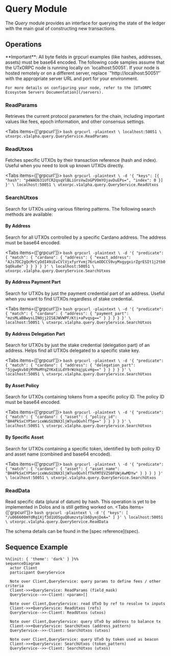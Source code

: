 

# Query Module

The _Query_ module provides an interface for querying the state of the ledger with the main goal of constructing new transactions.

## Operations

<Callout type="info">
  **Important**: All byte fields in grpcurl examples (like hashes, addresses, assets) must be base64 encoded.
</Callout>

<Callout type="note">
    The following code samples assume that the UTxORPC node is running locally on `localhost:50051`. If your node is hosted remotely or on a different server, replace `"http://localhost:50051"` with the appropriate server URL and port for your environment. 
    
    For more details on configuring your node, refer to the [UTxORPC Ecosystem Servers Documentation](/servers).
</Callout>

### ReadParams
Retrieves the current protocol parameters for the chain, including important values like fees, epoch information, and other consensus settings.

<Tabs items={['grpcurl']}>
  <Tab>
    ```bash
    grpcurl -plaintext \
      localhost:50051 \
      utxorpc.v1alpha.query.QueryService.ReadParams
    ```
  </Tab>
</Tabs>

### ReadUtxos 
Fetches specific UTXOs by their transaction reference (hash and index). Useful when you need to look up known UTXOs directly.

<Tabs items={['grpcurl']}>
  <Tab>
    ```bash
    grpcurl -plaintext \
      -d '{
        "keys": [{
          "hash": "p4WAOb31UfCR2qsqVlBLiUrsVwZoGPVOmYOjavDuEPs=",
          "index": 0
        }]
      }' \
      localhost:50051 \
      utxorpc.v1alpha.query.QueryService.ReadUtxos
    ```
  </Tab>
</Tabs>

### SearchUtxos
Search for UTXOs using various filtering patterns. The following search methods are available:

#### By Address
Search for all UTXOs controlled by a specific Cardano address. The address must be base64 encoded.

<Tabs items={['grpcurl']}>
  <Tab>
    ```bash
    grpcurl -plaintext \
      -d '{
        "predicate": {
          "match": {
            "cardano": {
              "address": {
                "exact_address": "AJs7DC2gQcMrCyDdI49iEvCVlVjxfyrYvmj76rLmODCCS9vyMxgygxirZgrESIt1j2tbOSqOku8e"
              }
            }
          }
        }
      }' \
      localhost:50051 \
      utxorpc.v1alpha.query.QueryService.SearchUtxos
    ```
  </Tab>
</Tabs>

#### By Address Payment Part 
Search for UTXOs by just the payment credential part of an address. Useful when you want to find UTXOs regardless of stake credential.

<Tabs items={['grpcurl']}>
  <Tab>
    ```bash
    grpcurl -plaintext \
      -d '{
        "predicate": {
          "match": {
            "cardano": {
              "address": {
                "payment_part": "mzsMLaBBwysLIN0jj2IS8JWVWPF/Kti+aPvqsg=="
              }
            }
          }
        }
      }' \
      localhost:50051 \
      utxorpc.v1alpha.query.QueryService.SearchUtxos
    ```
  </Tab>
</Tabs>

#### By Address Delegation Part
Search for UTXOs by just the stake credential (delegation part) of an address. Helps find all UTXOs delegated to a specific stake key.

<Tabs items={['grpcurl']}>
  <Tab>
    ```bash
    grpcurl -plaintext \
      -d '{
        "predicate": {
          "match": {
            "cardano": {
                "address": {
                    "delegation_part": "5jgwgkvb8jMYMoMYq2YKxEiLdY9rWzkqjpLvHg=="
                }
            }
          }
        }
      }' \
      localhost:50051 \
      utxorpc.v1alpha.query.QueryService.SearchUtxos
    ```
  </Tab>
</Tabs>

#### By Asset Policy
Search for UTXOs containing tokens from a specific policy ID. The policy ID must be base64 encoded.

<Tabs items={['grpcurl']}>
  <Tab>
    ```bash
    grpcurl -plaintext \
      -d '{
        "predicate": {
          "match": {
            "cardano": {
              "asset": {
                "policy_id": "BH4PkSxCYP5mriceWuSU3NX3ljW7uxOGvhlfTg=="
              }
            }
          }
        }
      }' \
      localhost:50051 \
      utxorpc.v1alpha.query.QueryService.SearchUtxos
    ```
  </Tab>
</Tabs>

#### By Specific Asset 
Search for UTXOs containing a specific token, identified by both policy ID and asset name (combined and base64 encoded).

<Tabs items={['grpcurl']}>
  <Tab>
    ```bash
    grpcurl -plaintext \
      -d '{
        "predicate": {
          "match": {
            "cardano": {
              "asset": {
                "asset_name": "BH4PkSxCYP5mriceWuSU3NX3ljW7uxOGvhlfTkFMTEVZS0FUWjAwMDYw"
              }
            }
          }
        }
      }' \
      localhost:50051 \
      utxorpc.v1alpha.query.QueryService.SearchUtxos
    ```
  </Tab>
</Tabs>

### ReadData 
Read specific data (plural of datum) by hash.
<Callout type="warning">
  This operation is yet to be implemented in Dolos and is still getting worked on.
</Callout>
<Tabs items={['grpcurl']}>
  <Tab>
    ```bash
    grpcurl -plaintext \
      -d '{
        "keys": [
          "/u066600mYdRq1Xjf3d1UOSguQ8umzvtplb6DymjDeA="
        ]
      }' \
      localhost:50051 \
      utxorpc.v1alpha.query.QueryService.ReadData
    ```
  </Tab>
</Tabs>


<Callout type="info">
  The schema details can be found in the [spec reference](spec).
</Callout>

## Sequence Example

```mermaid
%%{init: { 'theme': 'dark' } }%%
sequenceDiagram
  actor Client
  participant QueryService

  Note over Client,QueryService: query params to define fees / other criteria
  Client->>+QueryService: ReadParams (field_mask)
  QueryService-->>-Client: <param>[]

  Note over Client,QueryService: read UTxO by ref to resolve tx inputs
  Client->>+QueryService: ReadUtxos (refs)
  QueryService-->>-Client: ReadUtxos (utxos)

  Note over Client,QueryService: query UTxO by address to balance tx
  Client->>+QueryService: SearchUtxos (address_pattern)
  QueryService-->>-Client: SearchUtxos (utxos)

  Note over Client,QueryService: query UTxO by token used as beacon
  Client->>+QueryService: SearchUtxos (token_pattern)
  QueryService-->>-Client: SearchUtxos (utxos)
```
